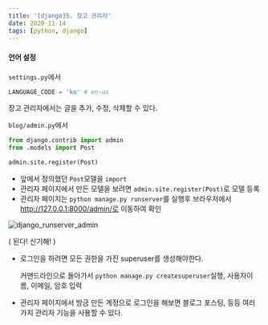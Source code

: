 ```yaml
---
title: '[django]5. 장고 관리자'
date: 2020-11-14
tags: [python, django]
---
```


#### 언어 설정

`settings.py`에서

```python
LANGUAGE_CODE = 'ko' # en-us
```

장고 관리자에서는 글을 추가, 수정, 삭제할 수 있다.

`blog/admin.py`에서

```python
from django.contrib import admin
from .models import Post

admin.site.register(Post)
```

- 앞에서 정의했던 `Post`모델을 `import`
- 관리자 페이지에서 만든 모델을 보려면 `admin.site.register(Post)`로 모델 등록
- 관리자 페이지는 `python manage.py runserver`를 실행후 브라우저에서 http://127.0.0.1:8000/admin/로 이동하여 확인

![django_runserver_admin](https://user-images.githubusercontent.com/53068706/107882460-d3f19080-6f2c-11eb-8341-2181c6ebb356.png)

( 된다! 신기해! )

- 로그인을 하려면 모든 권한을 가진 superuser를 생성해야한다.

  커맨드라인으로 돌아가서 `python manage.py createsuperuser`실행, 사용자이름, 이메일, 암호 입력

- 관리자 페이지에서 방금 만든 계정으로 로그인을 해보면 블로그 포스팅, 등등 여러가지 관리자 기능을 사용할 수 있다.
